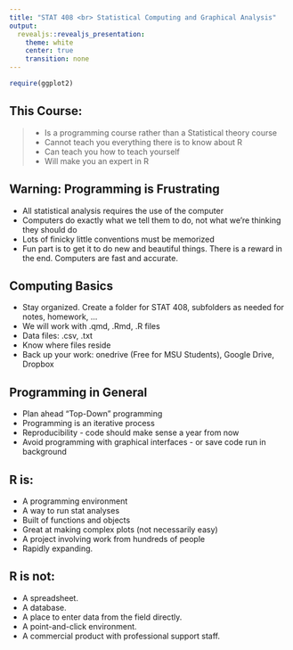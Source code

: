 ```yaml
---
title: "STAT 408 <br> Statistical Computing and Graphical Analysis"
output:
  revealjs::revealjs_presentation:
    theme: white
    center: true
    transition: none
---
```

```r
require(ggplot2)
```

## This Course:
>- Is a programming course rather than a Statistical theory course
>- Cannot teach you everything there is to know about R
>- Can teach you how to teach yourself
>- Will make you an expert in R

## Warning: Programming is Frustrating
- All statistical analysis requires the use of the computer
- Computers do exactly what we tell them to do, not what we're thinking they should do
- Lots of finicky little conventions must be memorized
- Fun part is to get it to do new and beautiful things. There is a reward in the end. Computers are fast and accurate.

## Computing Basics
- Stay organized. Create a folder for STAT 408, subfolders as needed for notes, homework, ...
- We will work with .qmd, .Rmd, .R files
- Data files: .csv, .txt
- Know where files reside
- Back up your work: onedrive (Free for MSU Students), Google Drive, Dropbox

## Programming in General
- Plan ahead "Top-Down" programming
- Programming is an iterative process
- Reproducibility - code should make sense a year from now 
- Avoid programming with graphical interfaces - or save code run in background

## R is:
- A programming environment
- A way to run stat analyses
- Built of functions and objects
- Great at making complex plots (not necessarily easy)
- A project involving work from hundreds of people
- Rapidly expanding. 

## R is not:
- A spreadsheet.
- A database.
- A place to enter data from the field directly.
- A point-and-click environment.
- A commercial product with professional support staff.

